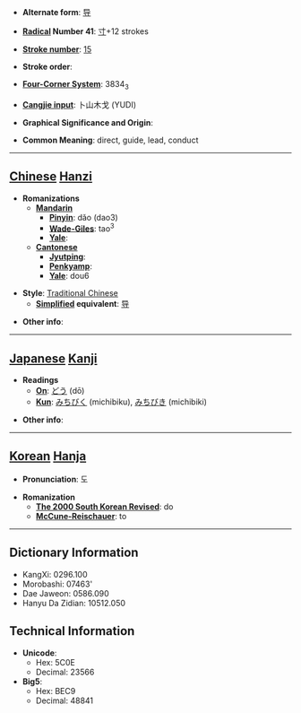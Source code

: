 * '''Alternate form''': [[导]]

* '''[[Wiktionary:Chinese radical index| Radical]] Number 41''': [[Wiktionary:Chinese radical index 寸|寸]]+12 strokes

* '''[[Wiktionary:Chinese total strokes index|Stroke number]]''': [[Wiktionary:Chinese total strokes index 15|15]]

* '''Stroke order''': 

* '''[[Wiktionary:Chinese four corner index|Four-Corner System]]''': 3834<sub>3</sub>

* '''[[Wiktionary:Chinese Cangjie index|Cangjie input]]''': 卜山木戈 (YUDI)

* '''Graphical Significance and Origin''': 

* '''Common Meaning''': direct, guide, lead, conduct

----

== [[Chinese]] [[Hanzi]] ==

* '''Romanizations'''
** '''[[Mandarin]]'''
*** '''[[Pinyin]]''': dǎo (dao3)
*** '''[[Wade-Giles]]''': tao<sup>3</sup>
*** '''[[Yale]]''': 
** '''[[Cantonese]]'''
*** '''[[Jyutping]]''':
*** '''[[Penkyamp]]''': 
*** '''[[Yale]]''': dou6

* '''Style''': [[Traditional Chinese]] 
** '''[[Simplified Chinese|Simplified]] equivalent''': [[导]]

* '''Other info''': 

----

== [[Japanese]] [[Kanji]] ==

* '''Readings'''
** '''[[On]]''': [[どう]] (dō)
** '''[[Kun]]''': [[みちびく]] (michibiku), [[みちびき]] (michibiki)

* '''Other info''':  

----

== [[Korean]] [[Hanja]] ==

* '''Pronunciation''': 도

* '''Romanization'''
** '''[[The 2000 South Korean Revised Romanization|The 2000 South Korean Revised]]''': do
** '''[[McCune-Reischauer]]''': to

----

== Dictionary Information ==

* KangXi: 0296.100
* Morobashi: 07463'
* Dae Jaweon: 0586.090
* Hanyu Da Zidian: 10512.050

== Technical Information ==

* '''Unicode''':
** Hex: 5C0E
** Decimal: 23566
* '''Big5''':
** Hex: BEC9
** Decimal: 48841